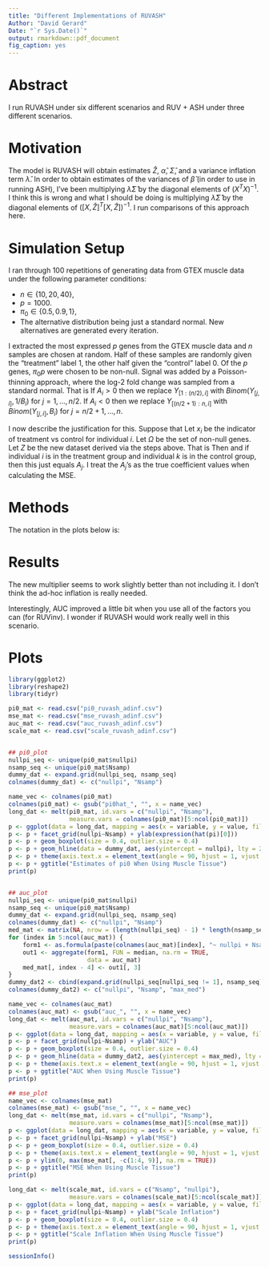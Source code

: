 ```yaml
---
title: "Different Implementations of RUVASH"
Author: "David Gerard"
Date: "`r Sys.Date()`"
output: rmarkdown::pdf_document
fig_caption: yes
---
```



# Abstract
I run RUVASH under six different scenarios and RUV + ASH under three different scenarios.

# Motivation
The model is
\begin{align}
Y &= X\beta + Z\alpha + E,\\
E &\sim N_{n \times p}(0, \Sigma \otimes I_n)\\
\Sigma &= diag(\sigma_1^2,\ldots,\sigma_p^2).
\end{align}
RUVASH will obtain estimates $\hat{Z}$, $\hat{\alpha}$, $\hat{\Sigma}$, and a variance inflation term $\hat{\lambda}$. In order to obtain estimates of the variances of $\hat{\beta}$ (in order to use in running ASH), I've been multiplying $\hat{\lambda}\hat{\Sigma}$ by the diagonal elements of $(X^TX)^{-1}$. I think this is wrong and what I should be doing is multiplying $\hat{\lambda}\hat{\Sigma}$ by the diagonal elements of $([X, \hat{Z}]^T[X, \hat{Z}])^{-1}$. I run comparisons of this approach here.

# Simulation Setup
I ran through 100 repetitions of generating data from GTEX muscle data under the following parameter conditions:

* $n \in \{10, 20, 40\}$,
* $p = 1000$.
* $\pi_0 \in \{0.5, 0.9, 1\}$,
* The alternative distribution being just a standard normal. New alternatives are generated every iteration.

I extracted the most expressed $p$ genes from the GTEX muscle data and $n$ samples are chosen at
random. Half of these samples are randomly given the "treatment"
label 1, the other half given the "control" label 0. Of the $p$
genes, $\pi_0p$ were chosen to be non-null. Signal was added by a
Poisson-thinning approach, where the log-2 fold change was sampled from a standard normal.
That is
\begin{align}
  A_1,\ldots,A_{p/2} &\sim N(0, 1)\\
  B_i &= 2^{A_i} \text{ for } i = 1,\ldots, p/2,
\end{align}
If $A_i > 0$ then we replace $Y_{[1:(n/2), i]}$ with $Binom(Y_{[j,i]}, 1 / B_i)$ for $j = 1,\ldots, n/2$. If $A_i < 0$ then we replace $Y_{[(n/2 + 1):n, i]}$ with $Binom(Y_{[j,i]}, B_i)$ for $j = n/2 + 1,\ldots, n$.

I now describe the justification for this. Suppose that
\begin{align}
Y_{ij} \sim Poisson(\lambda_j).
\end{align}
Let $x_{i}$ be the indicator of treatment vs control for individual $i$. Let $\Omega$ be the set of non-null genes. Let $Z$ be the new dataset derived via the steps above. That is
\begin{align}
Z_{ij} | Y_{ij}=
\begin{cases}
Binom(Y_{ij}, 2 ^ {A_{j}x_i}) & \text{if } A_{j} < 0 \text{ and } j \in \Omega\\
Binom(Y_{ij}, 2 ^ {-A_{j}(1 - x_i)}) & \text{if } A_{j} > 0 \text{ and } j \in \Omega\\
Y_{ij} & \text{if } j \not\in \Omega.
\end{cases}
\end{align}
Then
\begin{align}
Z_{ij} | A_{j}, A_{j} < 0, j \in \Omega &\sim Poisson(2^{A_{j}x_i}\lambda_j)\\
Z_{ij} | A_{j}, A_{j} > 0, j \in \Omega &\sim Poisson(2^{-A_{j}(1 - x_i)}\lambda_j),
\end{align}
and
\begin{align}
E[\log_2(Z_{ij}) - \log_2(Z_{kj}) | A_{j}, A_{j} < 0, j \in \Omega] &\approx A_{j}x_i - A_{j}x_k, \text{ and}\\
E[\log_2(Z_{ij}) - \log_2(Z_{kj}) | A_{j}, A_{j} > 0, j \in \Omega] &\approx -A_{j}(1 - x_i) + A_{j}(1 - x_k).
\end{align}
if individual $i$ is in the treatment group and individual $k$ is in the control group, then this just equals $A_j$. I treat the $A_j$'s as the true coefficient values when calculating the MSE.

# Methods
The notation in the plots below is:

\begin{itemize}
\item ruvash\_new\_u: $\hat{\Sigma}$ is not limmashrunk and multply $\hat{\lambda}\hat{\Sigma}$ by the diagonal elements of $([X, Z]^T[X, Z])^{-1}$.
\item ruvash\_new\_u: $\hat{\Sigma}$ is limmashrunk and multply $\hat{\lambda}\hat{\Sigma}$ by the diagonal elements of $([X, Z]^T[X, Z])^{-1}$.
\item ruvash\_old\_un: $\hat{\Sigma}$ is not limmashrunk and multply $\hat{\lambda}\hat{\Sigma}$ by the diagonal elements of $(X^TX)^{-1}$, but not $n / (n - k - q)$.
\item ruvash\_old\_sn: $\hat{\Sigma}$ is limmashrunk and multply $\hat{\lambda}\hat{\Sigma}$ by the diagonal elements of $(X^TX)^{-1}$, but not $n / (n - k - q)$.
\item ruvash\_old\_ui: $\hat{\Sigma}$ is not limmashrunk and multply $\hat{\lambda}\hat{\Sigma}$ by the diagonal elements of $(X^TX)^{-1}$ and $n / (n - k - q)$.
\item ruvash\_old\_ui: $\hat{\Sigma}$ is limmashrunk and multply $\hat{\lambda}\hat{\Sigma}$ by the diagonal elements of $(X^TX)^{-1}$ and $n / (n - k - q)$.
\item ash\_ruvinv: Run `ruv::RUVinv` then ASH. RUVinv is RUV4 using the maximum allowed number of factors given the number of control genes, followed by a method-of-moments approach to estimating the variances that the RUV folks call the "inverse-method".
\item ash\_ruvrinv: A ridged version of RUV-inverse.
\item ash\_ruv4: Run `ruv::RUV4` followed by ASH (no variance inflation).
\end{itemize}

# Results
The new multiplier seems to work slightly better than not including it. I don't think the ad-hoc inflation is really needed.

Interestingly, AUC improved a little bit when you use all of the factors you can (for RUVinv). I wonder if RUVASH would work really well in this scenario.


# Plots

```r
library(ggplot2)
library(reshape2)
library(tidyr)

pi0_mat <- read.csv("pi0_ruvash_adinf.csv")
mse_mat <- read.csv("mse_ruvash_adinf.csv")
auc_mat <- read.csv("auc_ruvash_adinf.csv")
scale_mat <- read.csv("scale_ruvash_adinf.csv")


## pi0_plot
nullpi_seq <- unique(pi0_mat$nullpi)
nsamp_seq <- unique(pi0_mat$Nsamp)
dummy_dat <- expand.grid(nullpi_seq, nsamp_seq)
colnames(dummy_dat) <- c("nullpi", "Nsamp")

name_vec <- colnames(pi0_mat)
colnames(pi0_mat) <- gsub("pi0hat_", "", x = name_vec)
long_dat <- melt(pi0_mat, id.vars = c("nullpi", "Nsamp"),
                 measure.vars = colnames(pi0_mat)[5:ncol(pi0_mat)])
p <- ggplot(data = long_dat, mapping = aes(x = variable, y = value, fill = variable))
p <- p + facet_grid(nullpi~Nsamp) + ylab(expression(hat(pi)[0]))
p <- p + geom_boxplot(size = 0.4, outlier.size = 0.4)
p <- p + geom_hline(data = dummy_dat, aes(yintercept = nullpi), lty = 2, color = "red", lwd = 1)
p <- p + theme(axis.text.x = element_text(angle = 90, hjust = 1, vjust = 0.3))
p <- p + ggtitle("Estimates of pi0 When Using Muscle Tissue")
print(p)


## auc_plot
nullpi_seq <- unique(pi0_mat$nullpi)
nsamp_seq <- unique(pi0_mat$Nsamp)
dummy_dat <- expand.grid(nullpi_seq, nsamp_seq)
colnames(dummy_dat) <- c("nullpi", "Nsamp")
med_mat <- matrix(NA, nrow = (length(nullpi_seq) - 1) * length(nsamp_seq), ncol = ncol(auc_mat) - 4)
for (index in 5:ncol(auc_mat)) {
    form1 <- as.formula(paste(colnames(auc_mat)[index], "~ nullpi + Nsamp"))
    out1 <- aggregate(form1, FUN = median, na.rm = TRUE,
                      data = auc_mat)
    med_mat[, index - 4] <- out1[, 3]
}
dummy_dat2 <- cbind(expand.grid(nullpi_seq[nullpi_seq != 1], nsamp_seq), apply(med_mat, 1, max))
colnames(dummy_dat2) <- c("nullpi", "Nsamp", "max_med")

name_vec <- colnames(auc_mat)
colnames(auc_mat) <- gsub("auc_", "", x = name_vec)
long_dat <- melt(auc_mat, id.vars = c("nullpi", "Nsamp"),
                 measure.vars = colnames(auc_mat)[5:ncol(auc_mat)])
p <- ggplot(data = long_dat, mapping = aes(x = variable, y = value, fill = variable))
p <- p + facet_grid(nullpi~Nsamp) + ylab("AUC")
p <- p + geom_boxplot(size = 0.4, outlier.size = 0.4)
p <- p + geom_hline(data = dummy_dat2, aes(yintercept = max_med), lty = 2, color = "red", lwd = 1)
p <- p + theme(axis.text.x = element_text(angle = 90, hjust = 1, vjust = 0.3))
p <- p + ggtitle("AUC When Using Muscle Tissue")
print(p)

## mse_plot
name_vec <- colnames(mse_mat)
colnames(mse_mat) <- gsub("mse_", "", x = name_vec)
long_dat <- melt(mse_mat, id.vars = c("nullpi", "Nsamp"),
                 measure.vars = colnames(mse_mat)[5:ncol(mse_mat)])
p <- ggplot(data = long_dat, mapping = aes(x = variable, y = value, fill = variable))
p <- p + facet_grid(nullpi~Nsamp) + ylab("MSE")
p <- p + geom_boxplot(size = 0.4, outlier.size = 0.4)
p <- p + theme(axis.text.x = element_text(angle = 90, hjust = 1, vjust = 0.3))
p <- p + ylim(0, max(mse_mat[, -c(1:4, 9)], na.rm = TRUE))
p <- p + ggtitle("MSE When Using Muscle Tissue")
print(p)

long_dat <- melt(scale_mat, id.vars = c("Nsamp", "nullpi"),
                 measure.vars = colnames(scale_mat)[5:ncol(scale_mat)])
p <- ggplot(data = long_dat, mapping = aes(x = variable, y = value, fill = variable))
p <- p + facet_grid(nullpi~Nsamp) + ylab("Scale Inflation")
p <- p + geom_boxplot(size = 0.4, outlier.size = 0.4)
p <- p + theme(axis.text.x = element_text(angle = 90, hjust = 1, vjust = 0.3))
p <- p + ggtitle("Scale Inflation When Using Muscle Tissue")
print(p)

```


```r
sessionInfo()
```
